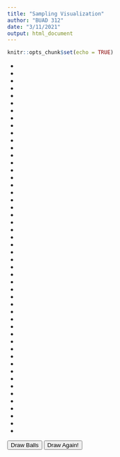 ```yaml
---
title: "Sampling Visualization"
author: "BUAD 312"
date: "3/11/2021"
output: html_document
---
```


```r
knitr::opts_chunk$set(echo = TRUE)
```
<script src="https://code.jquery.com/jquery-3.6.0.min.js" integrity="sha256-/xUj+3OJU5yExlq6GSYGSHk7tPXikynS7ogEvDej/m4=" crossorigin="anonymous"></script>
<link rel="stylesheet" href="sampling_viz.css">


<ul class="ball-placeholders">
  <li class="ball-placeholder"></li>
  <li class="ball-placeholder"></li>
  <li class="ball-placeholder"></li>
  <li class="ball-placeholder"></li>
  <li class="ball-placeholder"></li>
  <li class="ball-placeholder"></li>
  <li class="ball-placeholder"></li>
  <li class="ball-placeholder"></li>
  <li class="ball-placeholder"></li>
  <li class="ball-placeholder"></li>
  
  <li class="ball-placeholder"></li>
  <li class="ball-placeholder"></li>
  <li class="ball-placeholder"></li>
  <li class="ball-placeholder"></li>
  <li class="ball-placeholder"></li>
  <li class="ball-placeholder"></li>
  <li class="ball-placeholder"></li>
  <li class="ball-placeholder"></li>
  <li class="ball-placeholder"></li>
  <li class="ball-placeholder"></li>
  
  <li class="ball-placeholder"></li>
  <li class="ball-placeholder"></li>
  <li class="ball-placeholder"></li>
  <li class="ball-placeholder"></li>
  <li class="ball-placeholder"></li>
  <li class="ball-placeholder"></li>
  <li class="ball-placeholder"></li>
  <li class="ball-placeholder"></li>
  <li class="ball-placeholder"></li>
  <li class="ball-placeholder"></li>
  
  <li class="ball-placeholder"></li>
  <li class="ball-placeholder"></li>
  <li class="ball-placeholder"></li>
  <li class="ball-placeholder"></li>
  <li class="ball-placeholder"></li>
  <li class="ball-placeholder"></li>
  <li class="ball-placeholder"></li>
  <li class="ball-placeholder"></li>
  <li class="ball-placeholder"></li>
  <li class="ball-placeholder"></li>
  
  <li class="ball-placeholder"></li>
  <li class="ball-placeholder"></li>
  <li class="ball-placeholder"></li>
  <li class="ball-placeholder"></li>
  <li class="ball-placeholder"></li>
  <li class="ball-placeholder"></li>
  <li class="ball-placeholder"></li>
  <li class="ball-placeholder"></li>
  <li class="ball-placeholder"></li>
  <li class="ball-placeholder"></li>
  
</ul>
<ul class="lottery"></ul>
<button class="next-ball">Draw Balls</button>
<button class="play-again">Draw Again!</button>
<script src="sampling_viz.js"></script>
